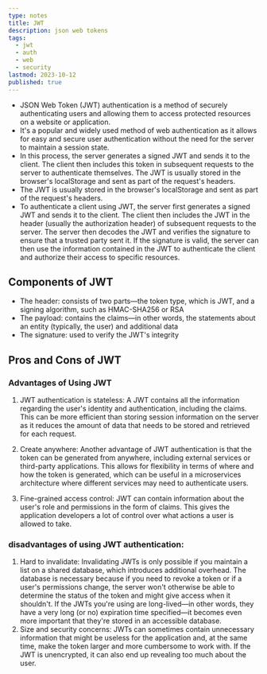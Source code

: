```yaml
---
type: notes
title: JWT
description: json web tokens
tags:
  - jwt
  - auth
  - web
  - security
lastmod: 2023-10-12
published: true
---
```


- JSON Web Token (JWT) authentication is a method of securely authenticating users and allowing them to access protected resources on a website or application.
- It's a popular and widely used method of web authentication as it allows for easy and secure user authentication without the need for the server to maintain a session state.
- In this process, the server generates a signed JWT and sends it to the client. The client then includes this token in subsequent requests to the server to authenticate themselves. The JWT is usually stored in the browser's localStorage and sent as part of the request's headers.
- The JWT is usually stored in the browser's localStorage and sent as part of the request's headers.
- To authenticate a client using JWT, the server first generates a signed JWT and sends it to the client. The client then includes the JWT in the header (usually the authorization header) of subsequent requests to the server. The server then decodes the JWT and verifies the signature to ensure that a trusted party sent it. If the signature is valid, the server can then use the information contained in the JWT to authenticate the client and authorize their access to specific resources.

## Components of JWT

- The header: consists of two parts—the token type, which is JWT, and a signing algorithm, such as HMAC-SHA256 or RSA
- The payload: contains the claims—in other words, the statements about an entity (typically, the user) and additional data
- The signature: used to verify the JWT's integrity

## Pros and Cons of JWT

### Advantages of Using JWT

1. JWT authentication is stateless: A JWT contains all the information regarding the user's identity and authentication, including the claims. This can be more efficient than storing session information on the server as it reduces the amount of data that needs to be stored and retrieved for each request.

2. Create anywhere: Another advantage of JWT authentication is that the token can be generated from anywhere, including external services or third-party applications. This allows for flexibility in terms of where and how the token is generated, which can be useful in a microservices architecture where different services may need to authenticate users.

3. Fine-grained access control: JWT can contain information about the user's role and permissions in the form of claims. This gives the application developers a lot of control over what actions a user is allowed to take.

### disadvantages of using JWT authentication:

1. Hard to invalidate: Invalidating JWTs is only possible if you maintain a list on a shared database, which introduces additional overhead. The database is necessary because if you need to revoke a token or if a user's permissions change, the server won't otherwise be able to determine the status of the token and might give access when it shouldn't. If the JWTs you're using are long-lived—in other words, they have a very long (or no) expiration time specified—it becomes even more important that they're stored in an accessible database.
2. Size and security concerns: JWTs can sometimes contain unnecessary information that might be useless for the application and, at the same time, make the token larger and more cumbersome to work with. If the JWT is unencrypted, it can also end up revealing too much about the user.
